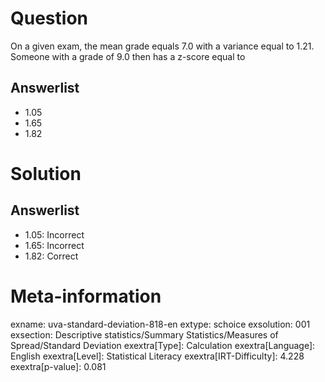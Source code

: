 Question
========

On a given exam, the mean grade equals 7.0 with a variance equal to 1.21. Someone with a grade of 9.0 then has a z-score equal to

Answerlist
----------

* 1.05
* 1.65
* 1.82

Solution
========

Answerlist
----------

* 1.05: Incorrect
* 1.65: Incorrect
* 1.82: Correct

Meta-information
================
exname: uva-standard-deviation-818-en
extype: schoice
exsolution: 001
exsection: Descriptive statistics/Summary Statistics/Measures of Spread/Standard Deviation
exextra[Type]: Calculation
exextra[Language]: English
exextra[Level]: Statistical Literacy
exextra[IRT-Difficulty]: 4.228
exextra[p-value]: 0.081
